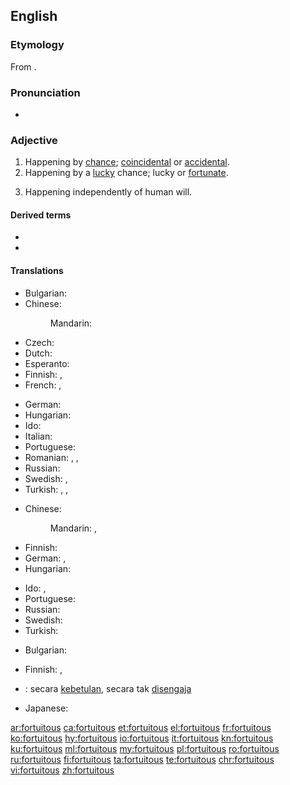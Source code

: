 ==English==

===Etymology===
{{PIE root|en|bʰer}}
From {{etyl|la|en}} {{m|la|fōrtuītus}}.

===Pronunciation===
* {{a|UK}} {{IPA|/fɔːˈtjuːɪtəs/|lang=en}}

===Adjective===
{{en-adj}}

# Happening by [[chance]]; [[coincidental]] or [[accidental]].
# Happening by a [[lucky]] chance; lucky or [[fortunate]].
# {{lb|en|legal}} Happening independently of human will.

====Derived terms====
* {{l|en|fortuitously}}
* {{l|en|fortuitousness}}

====Translations====
{{trans-top|happening by chance, not necessarily a lucky one}}
* Bulgarian: {{t+|bg|случаен|sc=Cyrl}}
* Chinese:
*: Mandarin: {{t+|cmn|偶然|tr=ǒurán|sc=Hani}}
* Czech: {{t+|cs|náhodný|m}}
* Dutch: {{t+|nl|toevallig}}
* Esperanto: {{t|eo|hazarda}}
* Finnish: {{t+|fi|sattumanvarainen}}, {{t+|fi|satunnainen}}
* French: {{t+|fr|fortuit|m}}, {{t+|fr|fortuite|f}}
{{trans-mid}}
* German: {{t+|de|zufällig}}
* Hungarian: {{t+|hu|váratlan}}
* Ido: {{t+|io|hazarda}}
* Italian: {{t+|it|fortuito|m}}
* Portuguese: {{t+|pt|fortuito}}
* Romanian: {{t+|ro|fortuit}}, {{t+|ro|accidental}}, {{t+|ro|întâmplător}}
* Russian: {{t+|ru|неожи́данный}}
* Swedish: {{t+|sv|tillfällig}}, {{t+|sv|slumpartad}}
* Turkish: {{t+|tr|kazara}}, {{t+|tr|rastlantısal}}, {{t|tr|tesadüfî}}
{{trans-bottom}}

{{trans-top|happening by a lucky chance}}
* Chinese:
*: Mandarin: {{t+|cmn|幸運|sc=Hani}}, {{t+|cmn|幸运|tr=xìngyùn|sc=Hani}}
* Finnish: {{t+|fi|onnekas}}
* German: {{t+|de|zufällig}}, {{t|de|durch einen glücklichen Zufall|m}}
* Hungarian: {{t+|hu|véletlen}}
{{trans-mid}}
* Ido: {{t+|io|hazardala}}, {{t+|io|hazarda}}
* Portuguese: {{t+|pt|afortunado}}
* Russian: {{t+|ru|случа́йный}}
* Swedish: {{t+|sv|slumpartad}}
* Turkish: {{t|tr|şans eseri olarak}}
{{trans-bottom}}

{{trans-top|law: happening independently of human will}}
* Bulgarian: {{t+|bg|неволен|sc=Cyrl}}
{{trans-mid}}
* Finnish: {{t+|fi|tahaton}}, {{t+|fi|satunnainen}}
{{trans-bottom}}

{{checktrans-top}}
* {{ttbc|id}}: secara [[betul|kebetulan]], secara tak [[sengaja|disengaja]]
{{trans-mid}}
* Japanese: {{t+check|ja|偶然|tr=[[ぐうぜん]], gūzen}}
{{trans-bottom}}

[[ar:fortuitous]]
[[ca:fortuitous]]
[[et:fortuitous]]
[[el:fortuitous]]
[[fr:fortuitous]]
[[ko:fortuitous]]
[[hy:fortuitous]]
[[io:fortuitous]]
[[it:fortuitous]]
[[kn:fortuitous]]
[[ku:fortuitous]]
[[ml:fortuitous]]
[[my:fortuitous]]
[[pl:fortuitous]]
[[ro:fortuitous]]
[[ru:fortuitous]]
[[fi:fortuitous]]
[[ta:fortuitous]]
[[te:fortuitous]]
[[chr:fortuitous]]
[[vi:fortuitous]]
[[zh:fortuitous]]